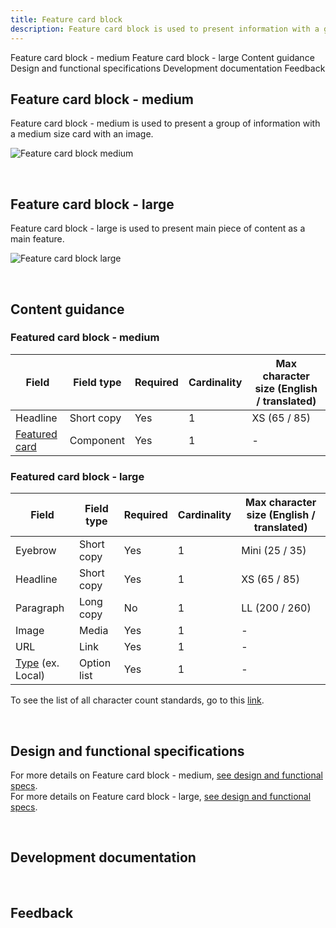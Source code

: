 ```yaml
---
title: Feature card block
description: Feature card block is used to present information with a group of cards.
---
```



<ComponentDescription name="Feature card block" type="layout" />

<AnchorLinks>

<AnchorLink>Feature card block - medium</AnchorLink>
<AnchorLink>Feature card block - large</AnchorLink>
<AnchorLink>Content guidance</AnchorLink>
<AnchorLink>Design and functional specifications</AnchorLink>
<AnchorLink>Development documentation</AnchorLink>
<AnchorLink>Feedback</AnchorLink>

</AnchorLinks>

## Feature card block - medium

Feature card block - medium is used to present a group of information with a medium size card with an image.

![Feature card block medium](../../images/pattern/feature-card-block/feature-card-block-medium.jpg)

<br />

## Feature card block - large

Feature card block - large is used to present main piece of content as a main feature.

![Feature card block large](../../images/pattern/feature-card-block/feature-card-block-large.jpg)

<br />

## Content guidance

### Featured card block - medium

| Field | Field type | Required   | Cardinality | Max character size (English / translated) |
| -------- | --------- | ---------- | ---------- | ----------|
| Headline | Short copy | Yes   | 1 | XS (65 / 85)|
| [Featured card](https://www.ibm.com/standards/web/carbon-for-ibm-dotcom/components/feature-card) | Component | Yes  | 1 | - |

### Featured card block - large

| Field | Field type | Required   | Cardinality | Max character size (English / translated) |
| -------- | --------- | ---------- | ---------- | ----------|
| Eyebrow | Short copy | Yes   | 1 | Mini (25 / 35)|
| Headline | Short copy | Yes   | 1 | XS (65 / 85)|
| Paragraph | Long copy | No   | 1 | LL (200 / 260)|
| Image | Media | Yes   | 1 | - |
| URL | Link | Yes   | 1 | - |
| [Type](https://www.ibm.com/standards/web/carbon-for-ibm-dotcom/components/cta) (ex. Local) | Option list | Yes  | 1 | - |

To see the list of all character count standards, go to this <a href="https://github.com/carbon-design-system/carbon-for-ibm-dotcom-website/wiki/Character-count-standards" target="_blank">link</a>.

<br />

## Design and functional specifications

For more details on Feature card block - medium, [see design and functional specs](https://ibm.box.com/s/pasipprq3njaholcg9bgtnv7khzq4kkq).<br />
For more details on Feature card block - large, [see design and functional specs](https://ibm.box.com/s/fort8v1pj93z0ax6zgipcu0mbxsuwry1).

<br />

## Development documentation

<ComponentStatus name="Feature card block" type="layout" />

<br />

## Feedback

<ComponentFeedback />
